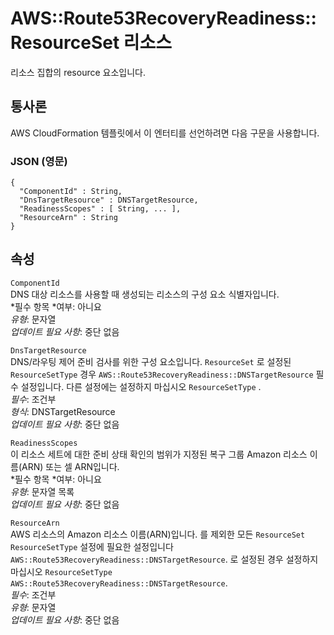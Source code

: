 # AWS::Route53RecoveryReadiness::ResourceSet 리소스

리소스 집합의 resource 요소입니다.

## 통사론

AWS CloudFormation 템플릿에서 이 엔터티를 선언하려면 다음 구문을 사용합니다.

### JSON (영문)

```
{
  "ComponentId" : String,
  "DnsTargetResource" : DNSTargetResource,
  "ReadinessScopes" : [ String, ... ],
  "ResourceArn" : String
}
```

## 속성

`ComponentId`  
DNS 대상 리소스를 사용할 때 생성되는 리소스의 구성 요소 식별자입니다.  
*필수 항목 *여부: 아니요  
_유형_: 문자열  
_업데이트 필요 사항_: 중단 없음

`DnsTargetResource`  
DNS/라우팅 제어 준비 검사를 위한 구성 요소입니다. `ResourceSet` 로 설정된 `ResourceSetType` 경우 `AWS::Route53RecoveryReadiness::DNSTargetResource` 필수 설정입니다. 다른 설정에는 설정하지 마십시오 `ResourceSetType` .  
_필수_: 조건부  
_형식_: DNSTargetResource  
_업데이트 필요 사항_: 중단 없음

`ReadinessScopes`  
이 리소스 세트에 대한 준비 상태 확인의 범위가 지정된 복구 그룹 Amazon 리소스 이름(ARN) 또는 셀 ARN입니다.  
*필수 항목 *여부: 아니요  
_유형_: 문자열 목록  
_업데이트 필요 사항_: 중단 없음

`ResourceArn`  
AWS 리소스의 Amazon 리소스 이름(ARN)입니다. 를 제외한 모든 `ResourceSet` `ResourceSetType` 설정에 필요한 설정입니다`AWS::Route53RecoveryReadiness::DNSTargetResource`. 로 설정된 경우 설정하지 마십시오 `ResourceSetType` `AWS::Route53RecoveryReadiness::DNSTargetResource`.  
_필수_: 조건부  
_유형_: 문자열  
_업데이트 필요 사항_: 중단 없음

